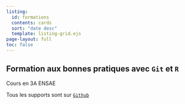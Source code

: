 ```yaml
---
listing:
  id: formations
  contents: cards
  sort: "date desc"
  template: listing-grid.ejs
page-layout: full
toc: false
---
```


## Formation aux bonnes pratiques avec `Git` et `R`

Cours en 3A ENSAE

Tous les supports sont sur [`Github`](https://github.com/linogaliana/ensae-reproductibilite-website)
<br>
<br>

::: {#chapitre}
:::

